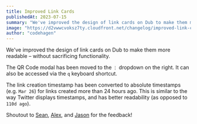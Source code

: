 ```yaml
---
title: Improved Link Cards
publishedAt: 2023-07-15
summary: "We've improved the design of link cards on Dub to make them more readable – without sacrificing functionality."
image: "https://d2vwwcvoksz7ty.cloudfront.net/changelog/improved-link-cards.png"
author: "codehagen"
---
```


We've improved the design of link cards on Dub to make them more readable – without sacrificing functionality.

The QR Code modal has been moved to the `⋮` dropdown on the right. It can also be accessed via the `q` keyboard shortcut.

The link creation timestamp has been converted to absolute timestamps (e.g. `Mar 26`) for links created more than 24 hours ago. This is similar to the way Twitter displays timestamps, and has better readability (as opposed to `110d ago`).

Shoutout to [Sean](https://github.com/steven-tey/dub/issues/263), [Alex](https://github.com/steven-tey/dub/issues/261), and [Jason](https://twitter.com/jasonlaster11) for the feedback!
